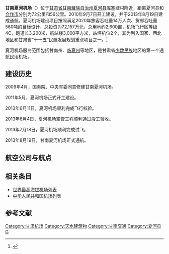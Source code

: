 {{Infobox Airport
| airport_name = 甘南夏河机场<br/>Gannan Xiahe Airport
| photo =
| type = 民用
| run by = [[西部机场集团|西部机场集团]]甘肃机场管理有限公司甘南夏河机场分公司
| city = {{PRC}}[[甘肃省|甘肃省]][[夏河县|夏河县]]
| opened = 2013年8月19日
| elevation-m = 3203
| distance_to_city = 33千米
| IATA = GXH
| ICAO = ZLXH
| coordinates = {{coord|34|49|09|N|102|37|19|E|region:CN_type:airport}}
| runway1_heading = 10/28
| runway1_feet = 10,499
| runway1_meter = 3,200
| runway1_surface = [[混凝土|混凝土]]
}}
'''甘南夏河机场'''（{{airport codes|GXH|ZLXH}}）位于[[甘肃省|甘肃省]][[甘南藏族自治州|甘南藏族自治州]][[夏河县|夏河县]]库塞塘村附近，距离夏河县和[[合作市|合作市]]分别为72公里和56公里。2010年9月7日开工建设，并于2013年8月19日建成通航。夏河机场建设项目按照满足2020年旅客吞吐量14万人次、货邮吞吐量560吨的目标设计，总投资为72,157万元，总用地约2,600亩，机场飞行区等级4C，跑道长3,200米，航站楼3,000平方米，站坪机位2个，其为列入国家、西北地区和甘肃省“十一五”民航发展规划重点项目之一。<ref>{{cite web | url=http://www.chinanews.com/sh/2013/08-20/5181905.shtml | title=甘肃少数民族地区第一座机场 甘南夏河机场通航 | publisher=中国新闻网 | date=2013-08-20 | author=吕霞 龚琛洁 | access-date=2013-08-20 | archive-date=2019-08-19 | archive-url=https://web.archive.org/web/20190819022018/http://www.chinanews.com/sh/2013/08-20/5181905.shtml | dead-url=no }}</ref>

夏河机场服务范围包括甘南州、[[临夏州|临夏州]]等地区，是甘肃省[[少数民族|少数民族]]地区的第一个通航民用机场。

==建设历史==
2009年4月，国务院、中央军委同意修建甘南夏河机场。

2011年5月，夏河机场正式开工建设。

2013年6月11日，夏河机场顺利完成飞行校验。

2013年6月4日，夏河机场空管工程顺利通过竣工验收。

2013年7月18日，夏河机场顺利完成试飞。

2013年8月19日，甘南夏河机场正式通航。

==航空公司与航点==
{{Airport-dest-list
|[[四川航空|四川航空]]| [[成都双流国际机场|成都]]、[[拉萨贡嘎机场|拉萨]]、[[西安咸阳国际机场|西安]]、[[银川河东国际机场|银川]]
}}

==相关条目==
* [[世界最高海拔机场列表|世界最高海拔机场列表]]
* [[中华人民共和国机场列表|中华人民共和国机场列表]]

==参考文献==
{{reflist}}

{{Airport-stub}}
{{模板:甘肃民用机场}}
{{中华人民共和国机场}}

[[Category:甘肃机场|Category:甘肃机场]]
[[Category:天水建筑物|Category:天水建筑物]]
[[Category:甘南交通|Category:甘南交通]]
[[Category:夏河县|Category:夏河县]]
[[Category:2013年启用的机场|G]]